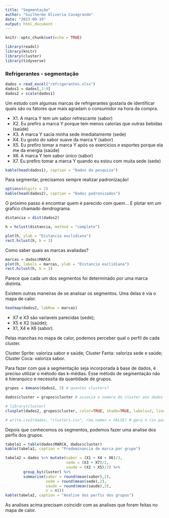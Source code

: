 ```yaml
---
title: "Segmentação"
author: "Guilherme Oliveria Casagrande"
date: "2023-09-19"
output: html_document
---
```


```r
knitr::opts_chunk$set(echo = TRUE)

library(readxl)
library(knitr)
library(cluster)
library(tidyverse)
```

### Refrigerantes - segmentação

```r

dados = read_excel("refrigerantes.xlsx")
dados1 = dados[,3:9]
dados2 = scale(dados1)

```


Um estudo com algumas marcas de refrigerantes gostaria de identificar quais são os fatores que mais agradam o consumidor na hora da compra.

- X1. A marca Y tem um sabor refrescante (sabor)
- X2. Eu prefiro a marca Y porque tem menos calorias que outras bebidas (saúde)
- X3. A marca Y sacia minha sede imediatamente (sede)
- X4. Eu gosto do sabor suave da marca Y (sabor)
- X5. Eu prefiro tomar a marca Y após os exercícios e esportes porque ela me da energia (saúde)
- X6. A marca Y tem sabor único (sabor)
- X7. Eu prefiro tomar a marca Y quando eu estou com muita sede (sede)

```r
kable(head(dados1), caption = "Dados da pesquisa")
```

Para segmentar, precisamos sempre realizar padronização!

```r
options(digits = 2)
kable(head(dados2), caption = "Dados padronizados")
```

O próximo passo é encontrar quem é parecido com quem...
E plotar em um grafico chamado dendrograma.

```r
distancia = dist(dados2)

h = hclust(distancia, method = "complete")

plot(h, ylab = "Distancia euclidiana")
rect.hclust(h, k = 3)
```

Como saber quais as marcas avaliadas?

```r
marcas = dados$MARCA
plot(h, labels = marcas, ylab = "Distancia euclidiana")
rect.hclust(h, k = 3)
```

Parece que cada um dos segmentos foi determinado por uma marca distinta.

Existem outras maneiras de se analisar os segmentos. Uma delas é via o mapa de calor.

```r
heatmap(dados2, labRow = marcas)
```

 - X7 e X3 são variaveis parecidas (sede);
 - X5 e X2 (saúde);
 - X1, X4 e X6 (sabor).
 
Pelas manchas no mapa de calor, podemos perceber qual o perfil de cada cluster.
 
 Cluster Sprite: valoriza sabor e saúde;
 Cluster Fanta: valoriza sede e saúde;
 Cluster Coca: valoriza sabor.
 
Para fazer com que a segmentação seja incorporada à base de dados, é preciso utilizar o método das k-médias. Esse método de segmentação não é hierarquico e necessita da quantidade de grupos.

```r
grupos = kmeans(dados2, 3) # quantos clusters?

dados$cluster = grupos$cluster # associa o numero do cluster aos dados

# library(cluster)
clusplot(dados2, grupos$cluster, color=TRUE, shade=TRUE, labels=2, lines=0, main = "Clustering")

# write.csv2(dados, "clusters.csv", row.names = FALSE) # gera o csv para usar no excel
```

Depois que conhecemos os segmentos, podemos fazer uma analise dos perfis dos grupos.

```r
tabela1 = table(dados$MARCA, dados$cluster)
kable(tabela1, caption = "Predominancia de marca por grupo")

tabela2 = dados %>% mutate(sabor = (X1 + X4 + X6)/3,
                           sede = (X3 + X7)/2,
                           saude = (X2 + X5)/2) %>%
        group_by(cluster) %>%
        summarise(sabor = round(mean(sabor),2), 
                  sede = round(mean(sede),2), 
                  saude = round(mean(saude),2), 
                  n = n())
kable(tabela2, caption = "Analise dos perfis dos grupos")
```

As analises acima precisam coincidir com as analises que foram feitas no mapa de calor.
 